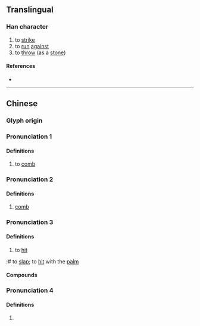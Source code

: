 {{character info}}
==Translingual==

===Han character===
{{Han char|rn=64|rad=手|as=04|sn=7|four=57082|canj=QNO|ids=⿰扌欠}}

# to [[strike]]
# to [[run]] [[against]]
# to [[throw]] (as a [[stone]])

====References====
* {{Han ref|kx=0419.140|dkj=11847|dj=0766.060|hdz=31842.010|uh=627B|ud=25211|bh=CAEE|bd=51950}}

----

==Chinese==
{{zh-forms}}

===Glyph origin===
{{Han etym}}

===Pronunciation 1===
{{zh-pron
|m=zhì
|c=zi3,zit3
|cat=
}}
====Definitions====
{{zh-hanzi}}
# to [[comb]]

===Pronunciation 2===
{{zh-pron
|m=zhì
|c=zat1
|cat=
}}

====Definitions====
{{zh-hanzi}}
# [[comb]]

===Pronunciation 3===
{{zh-pron
|m=kǎn
|c=kam2
|oc=y
|cat=
}}

====Definitions====
{{zh-hanzi}}
# to [[hit]]
:# {{lb|zh|Cantonese}} to [[slap]]; to [[hit]] with the [[palm]]

====Compounds====
{{zh-der|扻綿胎}}

===Pronunciation 4===

====Definitions====
{{zh-hanzi}}
# {{lb|zh|old|_|form}} {{zh-alt form|損}}